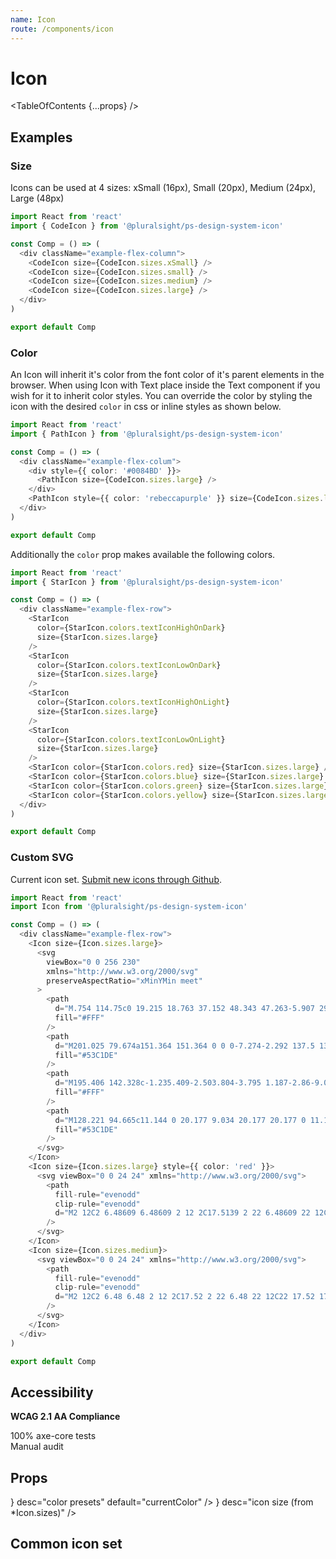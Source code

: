 ```yaml
---
name: Icon
route: /components/icon
---
```



# Icon

<TableOfContents {...props} />

<Usage
  figmaUrl="https://www.figma.com/file/HVFUT0XlrkfsTMde6PMWLITj/PSDS---Icons"
  install="npm install @pluralsight/ps-design-system-icon"
  import="import Icon from '@pluralsight/ps-design-system-icon'"
  packageName="icon"
  version={props.version}
/>

## Examples

### Size

Icons can be used at 4 sizes: xSmall (16px), Small (20px), Medium (24px), Large (48px)

```typescript
import React from 'react'
import { CodeIcon } from '@pluralsight/ps-design-system-icon'

const Comp = () => (
  <div className="example-flex-column">
    <CodeIcon size={CodeIcon.sizes.xSmall} />
    <CodeIcon size={CodeIcon.sizes.small} />
    <CodeIcon size={CodeIcon.sizes.medium} />
    <CodeIcon size={CodeIcon.sizes.large} />
  </div>
)

export default Comp
```

### Color

An Icon will inherit it's color from the font color of it's parent elements in the browser. When using Icon with Text place inside the Text component if you wish for it to inherit color styles. You can override the color by styling the icon with the desired `color` in css or inline styles as shown below.

```typescript
import React from 'react'
import { PathIcon } from '@pluralsight/ps-design-system-icon'

const Comp = () => (
  <div className="example-flex-colum">
    <div style={{ color: '#0084BD' }}>
      <PathIcon size={CodeIcon.sizes.large} />
    </div>
    <PathIcon style={{ color: 'rebeccapurple' }} size={CodeIcon.sizes.large} />
  </div>
)

export default Comp
```

Additionally the `color` prop makes available the following colors.

```typescript
import React from 'react'
import { StarIcon } from '@pluralsight/ps-design-system-icon'

const Comp = () => (
  <div className="example-flex-row">
    <StarIcon
      color={StarIcon.colors.textIconHighOnDark}
      size={StarIcon.sizes.large}
    />
    <StarIcon
      color={StarIcon.colors.textIconLowOnDark}
      size={StarIcon.sizes.large}
    />
    <StarIcon
      color={StarIcon.colors.textIconHighOnLight}
      size={StarIcon.sizes.large}
    />
    <StarIcon
      color={StarIcon.colors.textIconLowOnLight}
      size={StarIcon.sizes.large}
    />
    <StarIcon color={StarIcon.colors.red} size={StarIcon.sizes.large} />
    <StarIcon color={StarIcon.colors.blue} size={StarIcon.sizes.large} />
    <StarIcon color={StarIcon.colors.green} size={StarIcon.sizes.large} />
    <StarIcon color={StarIcon.colors.yellow} size={StarIcon.sizes.large} />
  </div>
)

export default Comp
```

### Custom SVG

Current icon set. [Submit new icons through Github](https://github.com/pluralsight/design-system/issues).

```typescript
import React from 'react'
import Icon from '@pluralsight/ps-design-system-icon'

const Comp = () => (
  <div className="example-flex-row">
    <Icon size={Icon.sizes.large}>
      <svg
        viewBox="0 0 256 230"
        xmlns="http://www.w3.org/2000/svg"
        preserveAspectRatio="xMinYMin meet"
      >
        <path
          d="M.754 114.75c0 19.215 18.763 37.152 48.343 47.263-5.907 29.737-1.058 53.706 15.136 63.045 16.645 9.6 41.443 2.955 64.98-17.62 22.943 19.744 46.13 27.514 62.31 18.148 16.63-9.627 21.687-35.221 15.617-65.887 30.81-10.186 48.044-25.481 48.044-44.949 0-18.769-18.797-35.006-47.979-45.052 6.535-31.933.998-55.32-15.867-65.045-16.259-9.376-39.716-1.204-62.996 19.056C104.122 2.205 80.897-4.36 64.05 5.392 47.806 14.795 43.171 39.2 49.097 69.487 20.515 79.452.754 96.057.754 114.75z"
          fill="#FFF"
        />
        <path
          d="M201.025 79.674a151.364 151.364 0 0 0-7.274-2.292 137.5 137.5 0 0 0 1.124-4.961c5.506-26.728 1.906-48.26-10.388-55.348-11.787-6.798-31.065.29-50.535 17.233a151.136 151.136 0 0 0-5.626 5.163 137.573 137.573 0 0 0-3.744-3.458c-20.405-18.118-40.858-25.752-53.139-18.643-11.776 6.817-15.264 27.06-10.307 52.39a150.91 150.91 0 0 0 1.67 7.484c-2.894.822-5.689 1.698-8.363 2.63-23.922 8.34-39.2 21.412-39.2 34.97 0 14.004 16.4 28.05 41.318 36.566a128.44 128.44 0 0 0 6.11 1.91 147.813 147.813 0 0 0-1.775 8.067c-4.726 24.89-1.035 44.653 10.71 51.428 12.131 6.995 32.491-.195 52.317-17.525 1.567-1.37 3.14-2.823 4.715-4.346a148.34 148.34 0 0 0 6.108 5.573c19.204 16.525 38.17 23.198 49.905 16.405 12.12-7.016 16.058-28.247 10.944-54.078-.39-1.973-.845-3.988-1.355-6.04 1.43-.422 2.833-.858 4.202-1.312 25.904-8.582 42.757-22.457 42.757-36.648 0-13.607-15.77-26.767-40.174-35.168z"
          fill="#53C1DE"
        />
        <path
          d="M195.406 142.328c-1.235.409-2.503.804-3.795 1.187-2.86-9.053-6.72-18.68-11.442-28.625 4.507-9.71 8.217-19.213 10.997-28.208 2.311.67 4.555 1.375 6.717 2.12 20.91 7.197 33.664 17.84 33.664 26.04 0 8.735-13.775 20.075-36.14 27.486zm-9.28 18.389c2.261 11.422 2.584 21.749 1.086 29.822-1.346 7.254-4.052 12.09-7.398 14.027-7.121 4.122-22.35-1.236-38.772-15.368-1.883-1.62-3.78-3.35-5.682-5.18 6.367-6.964 12.73-15.06 18.94-24.05 10.924-.969 21.244-2.554 30.603-4.717.46 1.86.87 3.683 1.223 5.466zm-93.85 43.137c-6.957 2.457-12.498 2.527-15.847.596-7.128-4.11-10.09-19.98-6.049-41.265a138.507 138.507 0 0 1 1.65-7.502c9.255 2.047 19.5 3.52 30.45 4.408 6.251 8.797 12.798 16.883 19.396 23.964a118.863 118.863 0 0 1-4.305 3.964c-8.767 7.664-17.552 13.1-25.294 15.835zm-32.593-61.58c-11.018-3.766-20.117-8.66-26.354-14-5.604-4.8-8.434-9.565-8.434-13.432 0-8.227 12.267-18.722 32.726-25.855a139.276 139.276 0 0 1 7.777-2.447c2.828 9.197 6.537 18.813 11.013 28.537-4.534 9.869-8.296 19.638-11.15 28.943a118.908 118.908 0 0 1-5.578-1.746zm10.926-74.37c-4.247-21.703-1.427-38.074 5.67-42.182 7.56-4.376 24.275 1.864 41.893 17.507 1.126 1 2.257 2.047 3.39 3.13-6.564 7.049-13.051 15.074-19.248 23.82-10.627.985-20.8 2.567-30.152 4.686a141.525 141.525 0 0 1-1.553-6.962zm97.467 24.067a306.982 306.982 0 0 0-6.871-11.3c7.21.91 14.117 2.12 20.603 3.601-1.947 6.241-4.374 12.767-7.232 19.457a336.42 336.42 0 0 0-6.5-11.758zm-39.747-38.714c4.452 4.823 8.911 10.209 13.297 16.052a284.245 284.245 0 0 0-26.706-.006c4.39-5.789 8.887-11.167 13.409-16.046zm-40.002 38.78a285.24 285.24 0 0 0-6.378 11.685c-2.811-6.667-5.216-13.222-7.18-19.552 6.447-1.443 13.322-2.622 20.485-3.517a283.79 283.79 0 0 0-6.927 11.384zm7.133 57.683c-7.4-.826-14.379-1.945-20.824-3.348 1.995-6.442 4.453-13.138 7.324-19.948a283.494 283.494 0 0 0 6.406 11.692 285.27 285.27 0 0 0 7.094 11.604zm33.136 27.389c-4.575-4.937-9.138-10.397-13.595-16.27 4.326.17 8.737.256 13.22.256 4.606 0 9.159-.103 13.64-.303-4.4 5.98-8.843 11.448-13.265 16.317zm46.072-51.032c3.02 6.884 5.566 13.544 7.588 19.877-6.552 1.495-13.625 2.699-21.078 3.593a337.537 337.537 0 0 0 6.937-11.498 306.632 306.632 0 0 0 6.553-11.972zm-14.915 7.15a316.478 316.478 0 0 1-10.84 17.49c-6.704.479-13.632.726-20.692.726-7.031 0-13.871-.219-20.458-.646A273.798 273.798 0 0 1 96.72 133.28a271.334 271.334 0 0 1-9.64-18.206 273.864 273.864 0 0 1 9.611-18.216v.002a271.252 271.252 0 0 1 10.956-17.442c6.72-.508 13.61-.774 20.575-.774 6.996 0 13.895.268 20.613.78a290.704 290.704 0 0 1 10.887 17.383 316.418 316.418 0 0 1 9.741 18.13 290.806 290.806 0 0 1-9.709 18.29zm19.913-107.792c7.566 4.364 10.509 21.961 5.755 45.038a127.525 127.525 0 0 1-1.016 4.492c-9.374-2.163-19.554-3.773-30.212-4.773-6.209-8.841-12.642-16.88-19.1-23.838a141.92 141.92 0 0 1 5.196-4.766c16.682-14.518 32.273-20.25 39.377-16.153z"
          fill="#FFF"
        />
        <path
          d="M128.221 94.665c11.144 0 20.177 9.034 20.177 20.177 0 11.144-9.033 20.178-20.177 20.178-11.143 0-20.177-9.034-20.177-20.178 0-11.143 9.034-20.177 20.177-20.177"
          fill="#53C1DE"
        />
      </svg>
    </Icon>
    <Icon size={Icon.sizes.large} style={{ color: 'red' }}>
      <svg viewBox="0 0 24 24" xmlns="http://www.w3.org/2000/svg">
        <path
          fill-rule="evenodd"
          clip-rule="evenodd"
          d="M2 12C2 6.48609 6.48609 2 12 2C17.5139 2 22 6.48609 22 12C22 17.5139 17.5139 22 12 22C6.48609 22 2 17.5139 2 12ZM4 12C4 7.58887 7.58887 4 12 4C16.4111 4 20 7.58887 20 12C20 16.4111 16.4111 20 12 20C7.58887 20 4 16.4111 4 12ZM6.64645 13.0607C6.45118 12.8654 6.45118 12.5488 6.64645 12.3536L7.35355 11.6464C7.54882 11.4512 7.8654 11.4512 8.06066 11.6464L10 13.5858L15.9393 7.64645C16.1346 7.45118 16.4512 7.45118 16.6464 7.64645L17.3536 8.35355C17.5488 8.54882 17.5488 8.8654 17.3536 9.06066L10.3536 16.0607C10.1583 16.2559 9.84171 16.2559 9.64645 16.0607L6.64645 13.0607Z"
        />
      </svg>
    </Icon>
    <Icon size={Icon.sizes.medium}>
      <svg viewBox="0 0 24 24" xmlns="http://www.w3.org/2000/svg">
        <path
          fill-rule="evenodd"
          clip-rule="evenodd"
          d="M2 12C2 6.48 6.48 2 12 2C17.52 2 22 6.48 22 12C22 17.52 17.52 22 12 22C6.48 22 2 17.52 2 12ZM4 12C4 16.41 7.59 20 12 20C16.41 20 20 16.41 20 12C20 7.59 16.41 4 12 4C7.59 4 4 7.59 4 12ZM12.5 7C12.7761 7 13 7.22386 13 7.5V11H16.5C16.7761 11 17 11.2239 17 11.5V12.5C17 12.7761 16.7761 13 16.5 13H13V16.5C13 16.7761 12.7761 17 12.5 17H11.5C11.2239 17 11 16.7761 11 16.5V13H7.5C7.22386 13 7 12.7761 7 12.5V11.5C7 11.2239 7.22386 11 7.5 11H11V7.5C11 7.22386 11.2239 7 11.5 7H12.5Z"
        />
      </svg>
    </Icon>
  </div>
)

export default Comp
```
## Accessibility

**WCAG 2.1 AA Compliance**

<CheckCircleFillIcon color="green" size="xSmall" /> 100% axe-core tests<br />
<WarningFilledIcon color="red" size="xSmall" /> Manual audit

## Props

<TypesTable>
  <TypesProp
    name="color"
    type={<TypesEnum enum={Icon.colors} />}
    desc="color presets"
    default="currentColor"
  />
  <TypesProp
    name="size"
    type={<TypesEnum enum={Icon.sizes} />}
    desc="icon size (from *Icon.sizes)"
  />
</TypesTable>

<h2 id="common-icon-set">Common icon set</h2>

<IconCommonSet />
